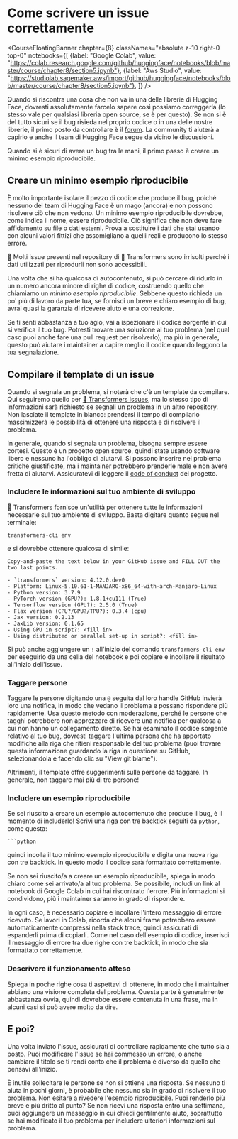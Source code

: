 # Come scrivere un issue correttamente

<CourseFloatingBanner chapter={8}
  classNames="absolute z-10 right-0 top-0"
  notebooks={[
    {label: "Google Colab", value: "https://colab.research.google.com/github/huggingface/notebooks/blob/master/course/chapter8/section5.ipynb"},
    {label: "Aws Studio", value: "https://studiolab.sagemaker.aws/import/github/huggingface/notebooks/blob/master/course/chapter8/section5.ipynb"},
]} />

Quando si riscontra una cosa che non va in una delle librerie di Hugging Face, dovresti assolutamente farcelo sapere così possiamo correggerla (lo stesso vale per qualsiasi libreria open source, se è per questo). Se non si è del tutto sicuri se il bug risieda nel proprio codice o in una delle nostre librerie, il primo posto da controllare è il [forum](https://discuss.huggingface.co/). La community ti aiuterà a capirlo e anche il team di Hugging Face segue da vicino le discussioni.

<Youtube id="_PAli-V4wj0"/>

Quando si è sicuri di avere un bug tra le mani, il primo passo è creare un minimo esempio riproducibile.

## Creare un minimo esempio riproducibile

È molto importante isolare il pezzo di codice che produce il bug, poiché nessuno del team di Hugging Face è un mago (ancora) e non possono risolvere ciò che non vedono. Un minimo esempio riproducibile dovrebbe, come indica il nome, essere riproducibile. Ciò significa che non deve fare affidamento su file o dati esterni. Prova a sostituire i dati che stai usando con alcuni valori fittizi che assomigliano a quelli reali e producono lo stesso errore.

<Tip>

🚨 Molti issue presenti nel repository di 🤗 Transformers sono irrisolti perché i dati utilizzati per riprodurli non sono accessibili.

</Tip>

Una volta che si ha qualcosa di autocontenuto, si può cercare di ridurlo in un numero ancora minore di righe di codice, costruendo quello che chiamiamo un _minimo esempio riproducibile_. Sebbene questo richieda un po' più di lavoro da parte tua, se fornisci un breve e chiaro esempio di bug, avrai quasi la garanzia di ricevere aiuto e una correzione.

Se ti senti abbastanza a tuo agio, vai a ispezionare il codice sorgente in cui si verifica il tuo bug. Potresti trovare una soluzione al tuo problema (nel qual caso puoi anche fare una pull request per risolverlo), ma più in generale, questo può aiutare i maintainer a capire meglio il codice quando leggono la tua segnalazione.

## Compilare il template di un issue

Quando si segnala un problema, si noterà che c'è un template da compilare. Qui seguiremo quello per [🤗 Transformers issues](https://github.com/huggingface/transformers/issues/new/choose), ma lo stesso tipo di informazioni sarà richiesto se segnali un problema in un altro repository. Non lasciate il template in bianco: prendersi il tempo di compilarlo massimizzerà le possibilità di ottenere una risposta e di risolvere il problema.

In generale, quando si segnala un problema, bisogna sempre essere cortesi. Questo è un progetto open source, quindi state usando software libero e nessuno ha l'obbligo di aiutarvi. Si possono inserire nel problema critiche giustificate, ma i maintainer potrebbero prenderle male e non avere fretta di aiutarvi. Assicuratevi di leggere il [code of conduct](https://github.com/huggingface/transformers/blob/master/CODE_OF_CONDUCT.md) del progetto.

### Includere le informazioni sul tuo ambiente di sviluppo

🤗 Transformers fornisce un'utilità per ottenere tutte le informazioni necessarie sul tuo ambiente di sviluppo. Basta digitare quanto segue nel terminale:

```
transformers-cli env
```

e si dovrebbe ottenere qualcosa di simile:

```out
Copy-and-paste the text below in your GitHub issue and FILL OUT the two last points.

- `transformers` version: 4.12.0.dev0
- Platform: Linux-5.10.61-1-MANJARO-x86_64-with-arch-Manjaro-Linux
- Python version: 3.7.9
- PyTorch version (GPU?): 1.8.1+cu111 (True)
- Tensorflow version (GPU?): 2.5.0 (True)
- Flax version (CPU?/GPU?/TPU?): 0.3.4 (cpu)
- Jax version: 0.2.13
- JaxLib version: 0.1.65
- Using GPU in script?: <fill in>
- Using distributed or parallel set-up in script?: <fill in>
```

Si può anche aggiungere un `!` all'inizio del comando `transformers-cli env` per eseguirlo da una cella del notebook e poi copiare e incollare il risultato all'inizio dell'issue.

### Taggare persone 

Taggare le persone digitando una `@` seguita dal loro handle GitHub invierà loro una notifica, in modo che vedano il problema e possano rispondere più rapidamente. Usa questo metodo con moderazione, perché le persone che tagghi potrebbero non apprezzare di ricevere una notifica per qualcosa a cui non hanno un collegamento diretto. Se hai esaminato il codice sorgente relativo al tuo bug, dovresti taggare l'ultima persona che ha apportato modifiche alla riga che ritieni responsabile del tuo problema (puoi trovare questa informazione guardando la riga in questione su GitHub, selezionandola e facendo clic su "View git blame").

Altrimenti, il template offre suggerimenti sulle persone da taggare. In generale, non taggare mai più di tre persone!

### Includere un esempio riproducibile

Se sei riuscito a creare un esempio autocontenuto che produce il bug, è il momento di includerlo! Scrivi una riga con tre backtick seguiti da `python`, come questa:

```
```python
```

quindi incolla il tuo minimo esempio riproducibile e digita una nuova riga con tre backtick. In questo modo il codice sarà formattato correttamente.

Se non sei riuscito/a a creare un esempio riproducibile, spiega in modo chiaro come sei arrivato/a al tuo problema. Se possibile, includi un link al notebook di Google Colab in cui hai riscontrato l'errore. Più informazioni si condividono, più i maintainer saranno in grado di rispondere.

In ogni caso, è necessario copiare e incollare l'intero messaggio di errore ricevuto. Se lavori in Colab, ricorda che alcuni frame potrebbero essere automaticamente compressi nella stack trace, quindi assicurati di espanderli prima di copiarli. Come nel caso dell'esempio di codice, inserisci il messaggio di errore tra due righe con tre backtick, in modo che sia formattato correttamente.

###  Descrivere il funzionamento atteso

Spiega in poche righe cosa ti aspettavi di ottenere, in modo che i maintainer abbiano una visione completa del problema. Questa parte è generalmente abbastanza ovvia, quindi dovrebbe essere contenuta in una frase, ma in alcuni casi si può avere molto da dire.

## E poi?

Una volta inviato l'issue, assicurati di controllare rapidamente che tutto sia a posto. Puoi modificare l'issue se hai commesso un errore, o anche cambiare il titolo se ti rendi conto che il problema è diverso da quello che pensavi all'inizio.

È inutile sollecitare le persone se non si ottiene una risposta. Se nessuno ti aiuta in pochi giorni, è probabile che nessuno sia in grado di risolvere il tuo problema. Non esitare a rivedere l'esempio riproducibile. Puoi renderlo più breve e più dritto al punto? Se non ricevi una risposta entro una settimana, puoi aggiungere un messaggio in cui chiedi gentilmente aiuto, soprattutto se hai modificato il tuo problema per includere ulteriori informazioni sul problema.
